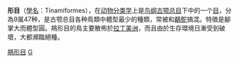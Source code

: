 {{unreferenced|time=2020-03-18T07:59:21+00:00}}
{{CJK-New-Char|4CCD|ver=A}}
{{全局僻字|䳍|⿰共鳥}}
{{Automatic taxobox
| taxon =Tinamidae
| fossil_range = [[中新世|中新世]]至今,{{fossilrange|10|0}}
| image = Brushland Tinamou.jpg
| image_caption = [[灰斑䳍|灰斑䳍]] ''Nothoprocta cinerascens''
| authority = [[喬治·羅伯特·格雷|G.R. Gray]], 1840
| subdivision_ranks = 亚科和属
| subdivision =
* [[䳍亚科|䳍亚科]] Tinaminae
** [[䳍屬|䳍屬]] ''Tinamus''
** [[林䳍屬|林䳍屬]] ''Nothocercus''
** [[穴䳍屬|穴䳍屬]] ''Crypturellus''
* [[拟䳍亚科|拟䳍亚科]] Nothurinae
** [[紅翅䳍屬|紅翅䳍屬]] ''Rhynchotus''
** [[鴇尾䳍屬|鴇尾䳍屬]] ''Nothoprocta''
** [[擬䳍屬|擬䳍屬]] ''Nothura''
** [[侏䳍屬|侏䳍屬]] ''Taoniscus''
** [[鳳頭䳍屬|鳳頭䳍屬]] ''Eudromia''
** [[高原䳍屬|高原䳍屬]] ''Tinamotis''
}}

'''{{Ruby|䳍|-{zh-cn:gōng; zh-tw:ㄍㄨㄥ; zh-hk:gōng;}-}}形目'''（[[學名|學名]]：Tinamiformes），在[[动物分类学|动物分类学]]上是[[鸟纲|鸟纲]][[古颚总目|古颚总目]]下中的一个[[目_(生物)|目]]，分為9属47种，是古颚总目各种鳥類中體型最少的種類，常被和[[鷸鴕|鷸鴕]]搞混。特徵是腳掌大而體型圓。䳍形目的鳥主要散佈於[[拉丁美洲|拉丁美洲]]，而且由於生存環境日漸受到破壞，大都瀕臨絕種。
{{古顎下綱|N.}}
{{Aven-order}}
{{Taxonbar|from=Q19172}}

[[Category:䳍形目|]]
[[Category:古颚总目|G]]